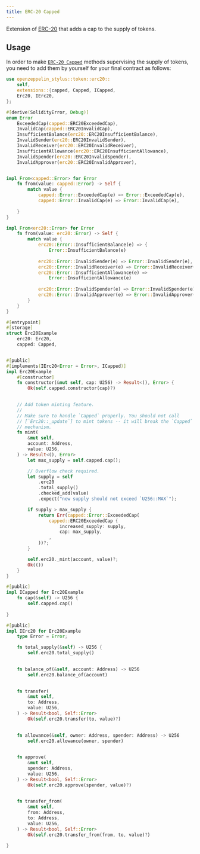 ```yaml
---
title: ERC-20 Capped
---
```


Extension of [ERC-20](erc20.mdx) that adds a cap to the supply of tokens.

## Usage

In order to make [`ERC-20 Capped`](https://docs.rs/openzeppelin-stylus/0.3.0-alpha.1/openzeppelin_stylus/token/erc20/extensions/capped/index.html) methods supervising the supply of tokens, you need to add them by yourself for your final contract as follows:

```rust
use openzeppelin_stylus::token::erc20::
    self,
    extensions::{capped, Capped, ICapped,
    Erc20, IErc20,
};

#[derive(SolidityError, Debug)]
enum Error 
    ExceededCap(capped::ERC20ExceededCap),
    InvalidCap(capped::ERC20InvalidCap),
    InsufficientBalance(erc20::ERC20InsufficientBalance),
    InvalidSender(erc20::ERC20InvalidSender),
    InvalidReceiver(erc20::ERC20InvalidReceiver),
    InsufficientAllowance(erc20::ERC20InsufficientAllowance),
    InvalidSpender(erc20::ERC20InvalidSpender),
    InvalidApprover(erc20::ERC20InvalidApprover),


impl From<capped::Error> for Error 
    fn from(value: capped::Error) -> Self {
        match value {
            capped::Error::ExceededCap(e) => Error::ExceededCap(e),
            capped::Error::InvalidCap(e) => Error::InvalidCap(e),
        
    }
}

impl From<erc20::Error> for Error 
    fn from(value: erc20::Error) -> Self {
        match value {
            erc20::Error::InsufficientBalance(e) => {
                Error::InsufficientBalance(e)
            
            erc20::Error::InvalidSender(e) => Error::InvalidSender(e),
            erc20::Error::InvalidReceiver(e) => Error::InvalidReceiver(e),
            erc20::Error::InsufficientAllowance(e) => 
                Error::InsufficientAllowance(e)
            
            erc20::Error::InvalidSpender(e) => Error::InvalidSpender(e),
            erc20::Error::InvalidApprover(e) => Error::InvalidApprover(e),
        }
    }
}

#[entrypoint]
#[storage]
struct Erc20Example 
    erc20: Erc20,
    capped: Capped,


#[public]
#[implements(IErc20<Error = Error>, ICapped)]
impl Erc20Example 
    #[constructor]
    fn constructor(&mut self, cap: U256) -> Result<(), Error> {
        Ok(self.capped.constructor(cap)?)
    

    // Add token minting feature.
    //
    // Make sure to handle `Capped` properly. You should not call
    // [`Erc20::_update`] to mint tokens -- it will break the `Capped`
    // mechanism.
    fn mint(
        &mut self,
        account: Address,
        value: U256,
    ) -> Result<(), Error> 
        let max_supply = self.capped.cap();

        // Overflow check required.
        let supply = self
            .erc20
            .total_supply()
            .checked_add(value)
            .expect("new supply should not exceed `U256::MAX`");

        if supply > max_supply {
            return Err(capped::Error::ExceededCap(
                capped::ERC20ExceededCap {
                    increased_supply: supply,
                    cap: max_supply,
                ,
            ))?;
        }

        self.erc20._mint(account, value)?;
        Ok(())
    }
}

#[public]
impl ICapped for Erc20Example 
    fn cap(&self) -> U256 {
        self.capped.cap()
    
}

#[public]
impl IErc20 for Erc20Example 
    type Error = Error;

    fn total_supply(&self) -> U256 {
        self.erc20.total_supply()
    

    fn balance_of(&self, account: Address) -> U256 
        self.erc20.balance_of(account)
    

    fn transfer(
        &mut self,
        to: Address,
        value: U256,
    ) -> Result<bool, Self::Error> 
        Ok(self.erc20.transfer(to, value)?)
    

    fn allowance(&self, owner: Address, spender: Address) -> U256 
        self.erc20.allowance(owner, spender)
    

    fn approve(
        &mut self,
        spender: Address,
        value: U256,
    ) -> Result<bool, Self::Error> 
        Ok(self.erc20.approve(spender, value)?)
    

    fn transfer_from(
        &mut self,
        from: Address,
        to: Address,
        value: U256,
    ) -> Result<bool, Self::Error> 
        Ok(self.erc20.transfer_from(from, to, value)?)
    
}
```
